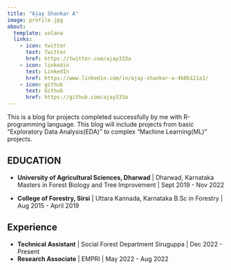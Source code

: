```yaml
---
title: "Ajay Shankar A"
image: profile.jpg
about:
  template: solana
  links:
    - icon: twitter
      text: Twitter
      href: https://twitter.com/ajay333a
    - icon: linkedin
      text: LinkedIn
      href: https://www.linkedin.com/in/ajay-shankar-a-4b0b121a1/
    - icon: github
      text: Github
      href: https://github.com/ajay333a
---
```


This is a blog for projects completed successfully by me with R-programming language. This blog will include projects from basic "Exploratory Data Analysis(EDA)" to complex "Machine Learning(ML)" projects.

## EDUCATION

* **University of Agricultural Sciences, Dharwad** | Dharwad, Karnataka
  Masters in Forest Biology and Tree Improvement | Sept 2019 - Nov 2022

* **College of Forestry, Sirsi** | Uttara Kannada, Karnataka
  B.Sc in Forestry | Aug 2015 - April 2019

## Experience

* **Technical Assistant** | Social Forest Department Siruguppa | Dec 2022 - Present
* **Research Associate** | EMPRI | May 2022 - Aug 2022
  
